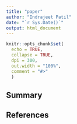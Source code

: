 ```yaml
---
title: "paper"
author: "Indrajeet Patil"
date: "`r Sys.Date()`"
output: html_document
---
```


```r
knitr::opts_chunk$set(
  echo = TRUE,
  collapse = TRUE,
  dpi = 300,
  out.width = "100%",
  comment = "#>"
  ) 
```

## Summary

## References
